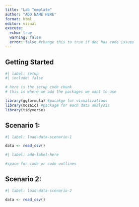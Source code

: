 ```yaml
---
title: "Lab Template"
author: "ADD NAME HERE"
format: html
editor: visual
execute:
  echo: true
  warning: false
  error: false #change this to true if doc has code issues
---
```


## Getting Started

```r
#| label: setup
#| include: false

# here is the setup code chunk
# this is where we add the packages we want to use

library(ggformula) #pacakge for visualizations
library(mosaic) #package for each data analysis
library(tidyverse)
```

## Scenario 1:

```r
#| label: load-data-scenario-1

data <- read_csv()

```

```r
#| label: add-label-here

#space for code or code outlines
```

## Scenario 2:

```r
#| label: load-data-scenario-2 

data <- read_csv() 
```
